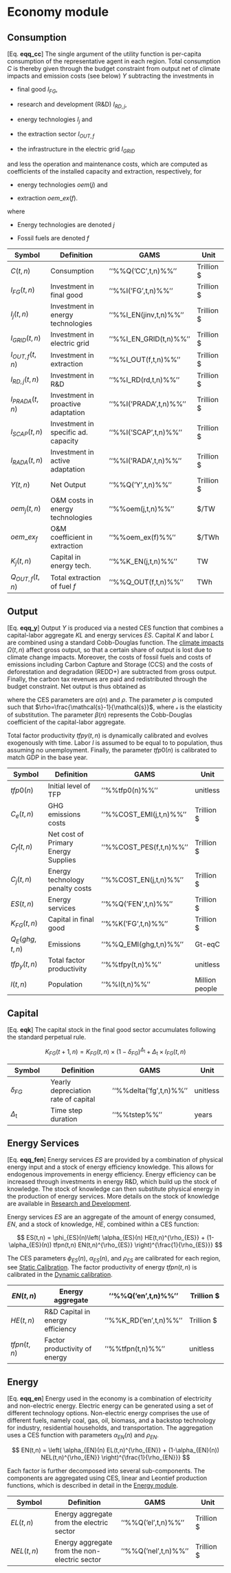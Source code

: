 # Economy module

## Consumption

[Eq. **eqq_cc**]
The single argument of the utility function is per-capita consumption of the representative agent in each region. Total consumption  $C$ is thereby given through the budget constraint from output net of climate impacts and emission costs (see below) $Y$ subtracting the investments in

*  final good $I_{FG}$,

*  research and development (R&D) $I_{RD,j}$,

*  energy technologies $I_j$ and 

*  the extraction sector $I_{OUT,f}$

*  the infrastructure in the electric grid $I_{GRID}$

and less the operation and maintenance costs, which are computed as coefficients of the installed capacity and extraction, respectively, for

*  energy technologies $oem(j)$ and 

*  extraction $oem\_ex(f)$.

\begin{align*}
    C(t,n) = & Y(t,n) \\
             & - I_{FG}(t,n) \\
             & - \sum_j\left( I_{RD,j}(t,n) + I_j(t,n) + (oem_j(t,n)*K_j(t,n)) \right) \\
             & - \sum_f \left( I_{OUT,f}(t,n) +  (oem\_ex_f*Q_{OUT,f}(t,n)) \right) \\
             & - I_{GRID}(t,n) \\
             & - I(PRADA,t,n) - I(SCAP,t,n) - I(RADA,t,n) \\
\end{align*}

where

*  Energy technologies are denoted $j$

*  Fossil fuels are denoted $f$

 | Symbol           | Definition                          | GAMS                   | Unit       | 
 | ------           | ----------                          | ----                   | ----       | 
 | $C(t,n)$         | Consumption                         | ''%%Q('CC',t,n)%%''    | Trillion $ | 
 | $I_{FG}(t,n)$    | Investment in final good            | ''%%I('FG',t,n)%%''    | Trillion $ | 
 | $I_j(t,n)$       | Investment in energy technologies   | ''%%I_EN(jinv,t,n)%%'' | Trillion $ | 
 | $I_{GRID}(t,n)$  | Investment in electric grid         | ''%%I_EN_GRID(t,n)%%'' | Trillion $ | 
 | $I_{OUT,f}(t,n)$ | Investment in extraction            | ''%%I_OUT(f,t,n)%%''   | Trillion $ | 
 | $I_{RD,j}(t,n)$  | Investment in R&D                   | ''%%I_RD(rd,t,n)%%''   | Trillion $ | 
 | $I_{PRADA}(t,n)$ | Investment in proactive adaptation  | ''%%I('PRADA',t,n)%%'' | Trillion $ | 
 | $I_{SCAP}(t,n)$  | Investment in specific ad. capacity | ''%%I('SCAP',t,n)%%''  | Trillion $ | 
 | $I_{RADA}(t,n)$  | Investment in active adaptation     | ''%%I('RADA',t,n)%%''  | Trillion $ | 
 | $Y(t,n)$         | Net Output                          | ''%%Q('Y',t,n)%%''     | Trillion $ | 
 | $oem_j(t,n)$     | O&M costs in energy technologies    | ''%%oem(j,t,n)%%''     | $/TW       | 
 | $oem\_ex_f$      | O&M coefficient in extraction       | ''%%oem_ex(f)%%''      | $/TWh      | 
 | $K_j(t,n)$       | Capital in energy tech.             | ''%%K_EN(j,t,n)%%''    | TW         | 
 | $Q_{OUT,f}(t,n)$ | Total extraction of fuel $f$        | ''%%Q_OUT(f,t,n)%%''   | TWh        | 

## Output

[Eq. **eqq_y**]
Output $Y$ is produced via a nested CES function that combines a capital-labor
aggregate $KL$ and energy services $ES$.
Capital $K$ and labor $L$ are combined using a standard Cobb-Douglas function.
The [climate impacts](mod_damage) $\Omega(t,n)$ affect gross output, so that a certain share of output is lost due to climate change impacts. Moreover, the costs of fossil fuels and costs of emissions including Carbon Capture and Storage (CCS) and the costs of deforestation and degradation (REDD+) are subtracted from gross output. Finally, the carbon tax revenues are paid and redistributed through the budget constraint.
Net output is thus obtained as 

\begin{align*}
    Y(t,n) = & \frac{  tfp0(n)
                      \left( \alpha(n)
                        \left( tfpy(t,n) K_{FG}(t,n)^{\beta(n)}l(t,n)^{(1-\beta(n))}
                        \right)^{\rho} + 
                        (1-\alpha(n)) ES^{\rho}(t,n)
                      \right)^{\frac{1}{\rho}}
                    }{\Omega(t,n)} \\
              &-  \sum_f C_f(t,n)\\
              &- \sum_j C_j(t,n)\\
              &- \sum_e C_e(t,n)\\
              &- \sum_{ghg} C_{ghg}(t,n),
\end{align*}

where the CES parameters are $\alpha(n)$ and
$\rho$. The parameter $\rho$ is computed
such that $\rho=\frac{\mathcal{s}-1}{\mathcal{s}}$,
where $\mathcal{s}$ is the elasticity of substitution. The parameter $\beta(n)$ represents the Cobb-Douglas coefficient of the capital-labor aggregate.

Total factor productivity $tfpy(t,n)$ is dynamically calibrated and evolves exogenously with time.
Labor $l$ is assumed to be equal to to population, thus assuming no unemployment. Finally, the parameter $tfp0(n)$ is calibrated to match GDP in the base year.

 | Symbol         | Definition                          | GAMS                    | Unit           | 
 | ------         | ----------                          | ----                    | ----           | 
 | $tfp0(n)$      | Initial level of TFP                | ''%%tfp0(n)%%''         | unitless       | 
 | $C_e(t,n)$     | GHG emissions costs                 | ''%%COST_EMI(j,t,n)%%'' | Trillion $     | 
 | $C_f(t,n)$     | Net cost of Primary Energy Supplies | ''%%COST_PES(f,t,n)%%'' | Trillion $     | 
 | $C_j(t,n)$     | Energy technology penalty costs     | ''%%COST_EN(j,t,n)%%''  | Trillion $     | 
 | $ES(t,n)$      | Energy services                     | ''%%Q('FEN',t,n)%%''    | Trillion $     | 
 | $K_{FG}(t,n)$  | Capital in final good               | ''%%K('FG',t,n)%%''     | Trillion $     | 
 | $Q_E(ghg,t,n)$ | Emissions                           | ''%%Q_EMI(ghg,t,n)%%''  | Gt-eqC         | 
 | $tfp_y(t,n)$   | Total factor productivity           | ''%%tfpy(t,n)%%''       | unitless       | 
 | $l(t,n)$       | Population                          | ''%%l(t,n)%%''          | Million people | 

## Capital

 
[Eq. **eqk**]
The capital stock in the final good sector accumulates following the standard perpetual rule.

$$
    K_{FG}(t+1,n) = K_{FG}(t,n)\times(1-\delta_{FG})^{\Delta_{\text{t}}} +
                 \Delta_{\text{t}}\times I_{FG}(t,n)
$$

 | Symbol              | Definition                          | GAMS                    | Unit     | 
 | ------              | ----------                          | ----                    | ----     | 
 | $\delta_{FG}$       | Yearly depreciation rate of capital | ''%%delta('fg',t,n)%%'' | unitless | 
 | $\Delta_{\text{t}}$ | Time step duration                  | ''%%tstep%%''           | years    | 

## Energy Services

[Eq. **eqq_fen**] Energy services $ES$ are provided by a combination of physical energy input
and a stock of energy efficiency knowledge.
This allows for endogenous improvements in energy efficiency.
Energy efficiency can be increased through investments in energy R&D,
which build up the stock of knowledge. The stock of
knowledge can then substitute physical energy
in the production of energy services.
More details on the stock of knowledge are
available in [Research and Development](mod_knowledge).

Energy services $ES$ are an aggregate of the amount of energy consumed, $EN$, and a stock of
knowledge, $HE$, combined within a CES function:

$$
    ES(t,n) = \phi_{ES}(n)\left(
                       \alpha_{ES}(n) HE(t,n)^{\rho_{ES}} +
                       (1-\alpha_{ES}(n)) tfpn(t,n) EN(t,n)^{\rho_{ES}}
                       \right)^{\frac{1}{\rho_{ES}}}
$$

The CES parameters $\phi_{ES}(n)$, $\alpha_{ES}(n)$, and $\rho_{ES}$ are calibrated for each region, see [Static Calibration](static_calibration). The factor productivity of energy $tfpn(t,n)$ is calibrated in the [Dynamic calibration](mod_dynamic_calibration).

 | $EN(t,n)$   | Energy aggregate                 | ''%%Q('en',t,n)%%''    | Trillion $ | 
 | ---------   | ----------------                 | -------------------    | ---------- | 
 | $HE(t,n)$   | R&D Capital in energy efficiency | ''%%K_RD('en',t,n)%%'' | Trillion $ | 
 | $tfpn(t,n)$ | Factor productivity of energy    | ''%%tfpn(t,n)%%''      | unitless   | 

## Energy

[Eq. **eqq_en**]
Energy used in the economy is a combination of electricity and non-electric energy.
Electric energy can be generated using a set of different technology options. Non-electric energy comprises the use of different fuels, namely coal, gas, oil, biomass, and a backstop technology for industry, residential households, and transportation. The aggregation uses a CES function with parameters $\alpha_{EN}(n)$ and $\rho_{EN}$.

$$
    EN(t,n) =   \left(
                       \alpha_{EN}(n) EL(t,n)^{\rho_{EN}} +
                       (1-\alpha_{EN}(n)) NEL(t,n)^{\rho_{EN}}
                \right)^{\frac{1}{\rho_{EN}}}
$$

Each factor is further decomposed into several sub-components. The components are aggregated using CES, linear and Leontief production functions, which is described in detail in the [Energy module](mod_energy).

 | Symbol     | Definition                                    | GAMS                 | Unit       | 
 | ------     | ----------                                    | ----                 | ----       | 
 | $EL(t,n)$  | Energy aggregate from the electric sector     | ''%%Q('el',t,n)%%''  | Trillion $ | 
 | $NEL(t,n)$ | Energy aggregate from the non-electric sector | ''%%Q('nel',t,n)%%'' | Trillion $ | 


